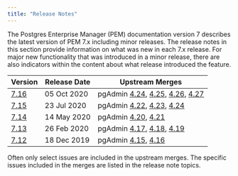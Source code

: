 ```yaml
---
title: "Release Notes"
---
```

The Postgres Enterprise Manager (PEM) documentation version 7 describes the latest version of PEM 7.x including minor releases. The release notes in this section provide information on what was new in each 7.x release. For major new functionality that was introduced in a minor release, there are also indicators within the content about what release introduced the feature.

| Version | Release Date | Upstream Merges
| ------- | ------------ | --------------- |
| [7.16](01_716_rel_notes) | 05 Oct 2020 | pgAdmin [4.24](https://www.pgadmin.org/docs/pgadmin4/5.3/release_notes_4_24.html#bug-fixes), [4.25](https://www.pgadmin.org/docs/pgadmin4/5.3/release_notes_4_25.html#bug-fixes), [4.26](https://www.pgadmin.org/docs/pgadmin4/5.3/release_notes_4_26.html#bug-fixes), [4.27](https://www.pgadmin.org/docs/pgadmin4/5.3/release_notes_4_27.html#bug-fixes) |
| [7.15](02_715_rel_notes) | 23 Jul 2020 | pgAdmin [4.22](https://www.pgadmin.org/docs/pgadmin4/5.3/release_notes_4_22.html#bug-fixes), [4.23](https://www.pgadmin.org/docs/pgadmin4/5.3/release_notes_4_23.html#bug-fixes), [4.24](https://www.pgadmin.org/docs/pgadmin4/5.3/release_notes_4_24.html#bug-fixes) |
| [7.14](03_714_rel_notes) | 14 May 2020 | pgAdmin [4.20](https://www.pgadmin.org/docs/pgadmin4/5.3/release_notes_4_20.html#bug-fixes), [4.21](https://www.pgadmin.org/docs/pgadmin4/5.3/release_notes_4_21.html#bug-fixes) |
| [7.13](04_713_rel_notes) | 26 Feb 2020 | pgAdmin [4.17](https://www.pgadmin.org/docs/pgadmin4/5.3/release_notes_4_17.html#bug-fixes), [4.18](https://www.pgadmin.org/docs/pgadmin4/5.3/release_notes_4_18.html#bug-fixes), [4.19](https://www.pgadmin.org/docs/pgadmin4/5.3/release_notes_4_19.html#bug-fixes) |
| [7.12](05_712_rel_notes) | 18 Dec 2019 | pgAdmin [4.15](https://www.pgadmin.org/docs/pgadmin4/5.3/release_notes_4_15.html#bug-fixes), [4.16](https://www.pgadmin.org/docs/pgadmin4/5.3/release_notes_4_16.html#bug-fixes) |

Often only select issues are included in the upstream merges. The specific issues included in the merges are listed in the release note topics.
